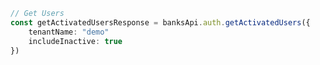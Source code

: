 ```typescript index.ts
// Get Users
const getActivatedUsersResponse = banksApi.auth.getActivatedUsers({
    tenantName: "demo"
    includeInactive: true
})
```